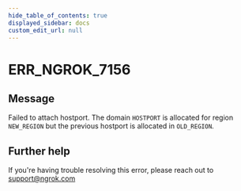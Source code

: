 ```yaml
---
hide_table_of_contents: true
displayed_sidebar: docs
custom_edit_url: null
---
```



# ERR_NGROK_7156

## Message

Failed to attach hostport. The domain `HOSTPORT` is allocated for region `NEW_REGION` but the previous hostport is allocated in `OLD_REGION`.

## Further help

If you're having trouble resolving this error, please reach out to [support@ngrok.com](mailto:support@ngrok.com?subject=Help%20with%20ERR_NGROK_7156)

<ErrorDetails error="err_ngrok_7156" />
